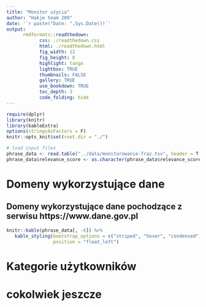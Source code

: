 ```yaml
---
title: "Monitor użycia"
author: "Hakje team 209"
date: '`r paste("Date: ",Sys.Date())`'
output: 
      rmdformats::readthedown:
            css: ./readthedown.css
            html: ./readthedown.html
            fig_width: 12
            fig_height: 8
            highlight: tango
            lightbox: TRUE
            thumbnails: FALSE
            gallery: TRUE
            use_bookdown: TRUE
            toc_depth: 3
            code_folding: hide
---
```


```r
require(dplyr)
library(knitr)
library(kableExtra)
options(stringsAsFactors = F)
knitr::opts_knit$set(root.dir = "./")
```

```r
# load input files
phrase_data <- read.table("../data/monitorowanie-fraz.tsv", header = T, sep="\t")
phrase_data$relevance_score <- as.character(phrase_data$relevance_score)
```


# Domeny wykorzystujące dane 

## Domeny wykorzystujące dane pochodzące z serwisu https://www.dane.gov.pl

```r
knitr::kable(phrase_data[, -6]) %>%
   kable_styling(bootstrap_options = c("striped", "hover", "condensed"),
                 position = "float_left")
```



# Kategorie użytkowników

# cokolwiek jeszcze